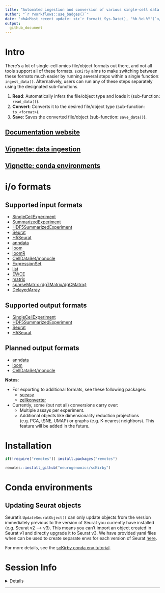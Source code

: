 ```yaml
---
title: "Automated ingestion and conversion of various single-cell data formats"
author: "`r rworkflows::use_badges()`" 
date: "<h4>Most recent update: <i>`r format( Sys.Date(), '%b-%d-%Y')`</i></h4>"
output:
  github_document 
---
```


# Intro

There's a lot of single-cell omics file/object formats out there, and not all tools support all of these formats. `scKirby` aims to make switching between these formats much easier by running several steps within a single function: `ingest_data()`. Alternatively, users can run any of these steps separately using the designated sub-functions. 

1. **Read**: Automatically infers the file/object type and loads it (sub-function: `read_data()`).  
2. **Convert**: Converts it to the desired file/object type (sub-function: `to_<format>`). 
3. **Save**: Saves the converted file/object (sub-function: `save_data()`).


## [Documentation website](https://bschilder.github.io/scKirby)  
## [Vignette: data ingestion](https://bschilder.github.io/scKirby/articles/scKirby.html)  
## [Vignette: conda environments](https://bschilder.github.io/scKirby/articles/conda.html)  

# i/o formats 

## Supported input formats

- [SingleCellExperiment](https://bioconductor.org/packages/release/bioc/html/SingleCellExperiment.html) 
- [SummarizedExperiment](https://bioconductor.org/packages/release/bioc/html/SummarizedExperiment.html)  
- [HDF5SummarizedExperiment](https://bioconductor.org/packages/release/bioc/html/HDF5Array.html) 
- [Seurat](https://satijalab.org/seurat/index.html)  
- [H5Seurat](https://mojaveazure.github.io/seurat-disk/articles/convert-anndata.html) 
- [anndata](https://github.com/rcannood/anndata) 
- [loom](http://loompy.org/) 
- [loomR](https://satijalab.org/loomR/loomR_tutorial.html) 
- [CellDataSet/monocle](http://cole-trapnell-lab.github.io/monocle-release/docs/#getting-started-with-monocle) 
- [ExpressionSet](https://www.rdocumentation.org/packages/Biobase/versions/2.32.0/topics/ExpressionSet)
- [list](https://github.com/NathanSkene/EWCE) 
- [EWCE](https://github.com/NathanSkene/EWCE) 
- [matrix](https://cran.r-project.org/web/packages/Matrix/index.html)
- [sparseMatrix (dgTMatrix/dgCMatrix)](https://slowkow.com/notes/sparse-matrix/) 
- [DelayedArray](https://petehaitch.github.io/BioC2020_DelayedArray_workshop/articles/Effectively_using_the_DelayedArray_framework_for_users.html) 

## Supported output formats 

- [SingleCellExperiment](https://bioconductor.org/packages/release/bioc/html/SingleCellExperiment.html)   
- [HDF5SummarizedExperiment](https://bioconductor.org/packages/release/bioc/html/HDF5Array.html)  
- [Seurat](https://satijalab.org/seurat/index.html)   
- [H5Seurat](https://mojaveazure.github.io/seurat-disk/articles/convert-anndata.html)  

## Planned output formats 

- [anndata](https://github.com/rcannood/anndata) 
- [loom](http://loompy.org/) 
- [CellDataSet/monocle](http://cole-trapnell-lab.github.io/monocle-release/docs/#getting-started-with-monocle) 

**Notes**: 

- For exporting to additional formats, see these following packages:  
  + [sceasy](https://github.com/cellgeni/sceasy)  
  + [zellkonverter](https://theislab.github.io/zellkonverter/articles/zellkonverter.html) 
  
- Currently, some (but not all) conversions carry over: 
  + Multiple assays per experiment. 
  + Additional objects like dimensionality reduction projections (e.g. PCA, tSNE, UMAP) or graphs (e.g. K-nearest neighbors). This feature will be added in the future.   


# Installation 

```R
if(!require("remotes")) install.packages("remotes")

remotes::install_github("neurogenomics/scKirby")
```

# Conda environments  

## Updating Seurat objects 

Seurat's `UpdateSeuratObject()` can only update objects from the version immediately previous to the version of Seurat you currently have installed (e.g. Seurat v2 --> v3). This means you can't import an object created in Seurat v1 and directly upgrade it to Seurat v3. We have provided yaml files when can be used to create separate envs for each version of Seurat [here](https://github.com/RajLabMSSM/echoconda/tree/main/inst/conda).  

For more details, see the [scKirby conda env tutorial](https://neurogenomics.github.io/scKirby/articles/conda.html). 
  
  
# Session Info

<details>

```r
utils::sessionInfo()
```

</details>
<hr>
